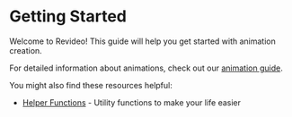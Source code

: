 # Getting Started

Welcome to Revideo! This guide will help you get started with animation creation.

For detailed information about animations, check out our [animation guide](/animation/intro).

You might also find these resources helpful:
- [Helper Functions](/utils/helpers) - Utility functions to make your life easier
